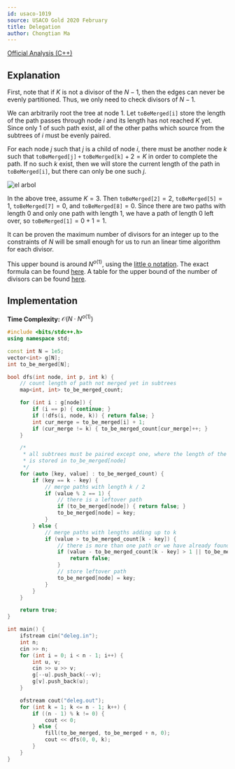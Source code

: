 ```yaml
---
id: usaco-1019
source: USACO Gold 2020 February
title: Delegation
author: Chongtian Ma
---
```


[Official Analysis (C++)](http://www.usaco.org/current/data/sol_deleg_gold_feb20.html)

## Explanation

First, note that if $K$ is not a divisor of the $N - 1$, then the edges can never be evenly partitioned.
Thus, we only need to check divisors of $N - 1$.

We can arbitrarily root the tree at node $1$.
Let $\mathtt{toBeMerged[i]}$ store the length of the path passes through node $i$ and its length has not reached $K$ yet.
Since only $1$ of such path exist, all of the other paths which source from the subtrees of $i$ must be evenly paired.

For each node $j$ such that $j$ is a child of node $i$, there must be another node $k$ such that $\mathtt{toBeMerged[j]+toBeMerged[k]} + 2 = K$ in order to complete the path.
If no such $k$ exist, then we will store the current length of the path in $\mathtt{toBeMerged[i]}$, but there can only be one such $j$.

![el arbol](usaco-1019/greph.png)

In the above tree, assume $K = 3$.
Then $\mathtt{toBeMerged[2]} = 2$, $\mathtt{toBeMerged[5]} = 1$, $\mathtt{toBeMerged[7]} = 0$, and $\mathtt{toBeMerged[8]} = 0$.
Since there are two paths with length $0$ and only one path with length $1$, we have a path of length $0$ left over, so $\mathtt{toBeMerged[1]} = 0 + 1 = 1$.

It can be proven the maximum number of divisors for an integer up to the constraints of $N$ will be small enough for us to run an linear time algorithm for each divisor.

<Info title="True upper bound">

This upper bound is around $N^{o(1)}$, using the [little o notation](https://en.wikipedia.org/wiki/Big_O_notation#Little-o_notation).
The exact formula can be found [here](https://math.stackexchange.com/a/1053070/713952).
A table for the upper bound of the number of divisors can be found [here](https://wwwhomes.uni-bielefeld.de/achim/highly.txt).

</Info>

## Implementation

**Time Complexity:** $\mathcal{O}(N \cdot N^{o(1)})$

<LanguageSection>
<CPPSection>

```cpp
#include <bits/stdc++.h>
using namespace std;

const int N = 1e5;
vector<int> g[N];
int to_be_merged[N];

bool dfs(int node, int p, int k) {
	// count length of path not merged yet in subtrees
	map<int, int> to_be_merged_count;

	for (int i : g[node]) {
		if (i == p) { continue; }
		if (!dfs(i, node, k)) { return false; }
		int cur_merge = to_be_merged[i] + 1;
		if (cur_merge != k) { to_be_merged_count[cur_merge]++; }
	}

	/*
	 * all subtrees must be paired except one, where the length of the path
	 * is stored in to_be_merged[node]
	 */
	for (auto [key, value] : to_be_merged_count) {
		if (key == k - key) {
			// merge paths with length k / 2
			if (value % 2 == 1) {
				// there is a leftover path
				if (to_be_merged[node]) { return false; }
				to_be_merged[node] = key;
			}
		} else {
			// merge paths with lengths adding up to k
			if (value > to_be_merged_count[k - key]) {
				// there is more than one path or we have already found a path
				if (value - to_be_merged_count[k - key] > 1 || to_be_merged[node]) {
					return false;
				}
				// store leftover path
				to_be_merged[node] = key;
			}
		}
	}

	return true;
}

int main() {
	ifstream cin("deleg.in");
	int n;
	cin >> n;
	for (int i = 0; i < n - 1; i++) {
		int u, v;
		cin >> u >> v;
		g[--u].push_back(--v);
		g[v].push_back(u);
	}

	ofstream cout("deleg.out");
	for (int k = 1; k <= n - 1; k++) {
		if ((n - 1) % k != 0) {
			cout << 0;
		} else {
			fill(to_be_merged, to_be_merged + n, 0);
			cout << dfs(0, 0, k);
		}
	}
}
```

</CPPSection>
</LanguageSection>
